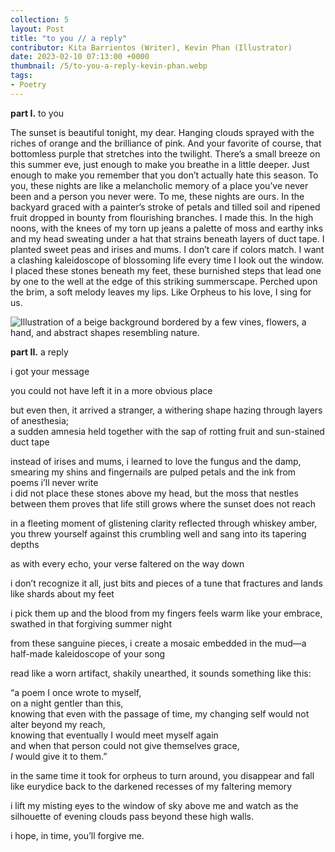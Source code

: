 ---
collection: 5
layout: Post
title: "to you // a reply"
contributor: Kita Barrientos (Writer), Kevin Phan (Illustrator)
date: 2023-02-10 07:13:00 +0000
thumbnail: /5/to-you-a-reply-kevin-phan.webp
tags: 
- Poetry
---
<p class="monospace"><strong>part I.</strong> to you</p>

<p class="monospace">
    <p class="monospace">The sunset is beautiful tonight, my dear. Hanging clouds sprayed with the riches of orange and the brilliance of pink. And your favorite of course, that bottomless purple that stretches into the twilight. There’s a small breeze on this summer eve, just enough to make you breathe in a little deeper. Just enough to make you remember that you don’t actually hate this season. To you, these nights are like a melancholic memory of a place you’ve never been and a person you never were. To me, these nights are ours. In the backyard graced with a painter’s stroke of petals and tilled soil and ripened fruit dropped in bounty from flourishing branches. I made this. In the high noons, with the knees of my torn up jeans a palette of moss and earthy inks and my head sweating under a hat that strains beneath layers of duct tape. I planted sweet peas and irises and mums. I don’t care if colors match. I want a clashing kaleidoscope of blossoming life every time I look out the window. I placed these stones beneath my feet, these burnished steps that lead one by one to the well at the edge of this striking summerscape. Perched upon the brim, a soft melody leaves my lips. Like Orpheus to his love, I sing for us.</p>
</p>

<div class="center">
    <img src="{{ site.baseurl }}/uploads/5/to-you-a-reply-kevin-phan.jpg"
        alt="Illustration of a beige background bordered by a few vines, flowers, a hand, and abstract shapes resembling nature."
        class="w650" />
</div>

<p class="monospace"><strong>part II.</strong> a reply</p>

<p class="monospace">i got your message </p>

<p class="monospace">you could not have left it in a more obvious place</p>

<p class="monospace">but even then, it arrived a stranger, a withering shape hazing through layers of anesthesia;<br/>
a sudden amnesia held together with the sap of rotting fruit and sun-stained duct tape</p>

<p class="monospace">instead of irises and mums, i learned to love the fungus and the damp, smearing my shins and fingernails are pulped petals and the ink from poems i’ll never write<br/>
i did not place these stones above my head, but the moss that nestles between them proves that life still grows where the sunset does not reach</p>

<p class="monospace">in a fleeting moment of glistening clarity reflected through whiskey amber, you threw yourself against this crumbling well and sang into its tapering depths</p>

<p class="monospace">as with every echo, your verse faltered on the way down</p>

<p class="monospace">i don’t recognize it all, just bits and pieces of a tune that fractures and lands like shards about my feet</p>

<p class="monospace">i pick them up and the blood from my fingers feels warm like your embrace, swathed in that forgiving summer night</p>

<p class="monospace">from these sanguine pieces, i create a mosaic embedded in the mud&mdash;a half-made kaleidoscope of your song</p>

<p class="monospace">read like a worn artifact, shakily unearthed, it sounds something like this:</p>

<p class="monospace">
    “a poem I once wrote to myself,<br/>
    on a night gentler than this,<br/>
    knowing that even with the passage of time, my changing self would not alter beyond my reach,<br/>
    knowing that eventually I would meet myself again<br/>
    and when that person could not give themselves grace,<br/>
    <em>I</em> would give it to them.”
<p class="monospace"></p></p>

<p class="monospace">in the same time it took for orpheus to turn around, you disappear and fall like eurydice back to the darkened recesses of my faltering memory</p>

<p class="monospace">i lift my misting eyes to the window of sky above me and watch as the silhouette of evening clouds pass beyond these high walls.</p>

<p class="monospace">i hope, in time, you’ll forgive me.</p>